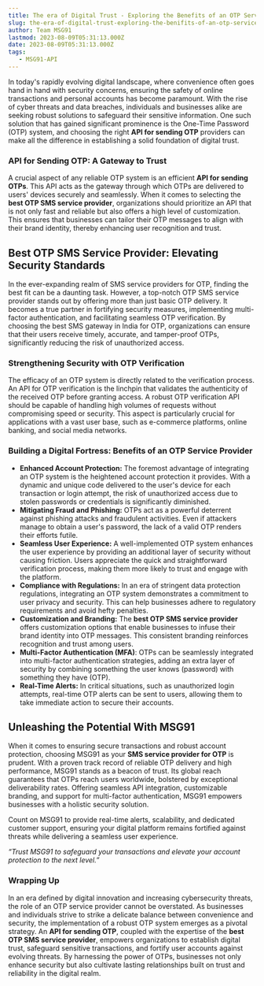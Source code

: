 ```yaml
---
title: The era of Digital Trust - Exploring the Benefits of an OTP Service Provider for Secure Transaction and Account Protection
slug: the-era-of-digital-trust-exploring-the-benifits-of-an-otp-service-provider-for-secure-transaction-and-account-protection
author: Team MSG91
lastmod: 2023-08-09T05:31:13.000Z
date: 2023-08-09T05:31:13.000Z
tags: 
   - MSG91-API
---
```


In today's rapidly evolving digital landscape, where convenience often goes hand in hand with security concerns, ensuring the safety of online transactions and personal accounts has become paramount. With the rise of cyber threats and data breaches, individuals and businesses alike are seeking robust solutions to safeguard their sensitive information. One such solution that has gained significant prominence is the One-Time Password (OTP) system, and choosing the right **API for sending OTP** providers can make all the difference in establishing a solid foundation of digital trust.

### API for Sending OTP: A Gateway to Trust

A crucial aspect of any reliable OTP system is an efficient **API for sending OTPs**. This API acts as the gateway through which OTPs are delivered to users' devices securely and seamlessly. When it comes to selecting the **best OTP SMS service provider**, organizations should prioritize an API that is not only fast and reliable but also offers a high level of customization. This ensures that businesses can tailor their OTP messages to align with their brand identity, thereby enhancing user recognition and trust.

**Best OTP SMS Service Provider: Elevating Security Standards**
---------------------------------------------------------------

In the ever-expanding realm of SMS service providers for OTP, finding the best fit can be a daunting task. However, a top-notch OTP SMS service provider stands out by offering more than just basic OTP delivery. It becomes a true partner in fortifying security measures, implementing multi-factor authentication, and facilitating seamless OTP verification. By choosing the best SMS gateway in India for OTP, organizations can ensure that their users receive timely, accurate, and tamper-proof OTPs, significantly reducing the risk of unauthorized access.

### Strengthening Security with OTP Verification

The efficacy of an OTP system is directly related to the verification process. An API for OTP verification is the linchpin that validates the authenticity of the received OTP before granting access. A robust OTP verification API should be capable of handling high volumes of requests without compromising speed or security. This aspect is particularly crucial for applications with a vast user base, such as e-commerce platforms, online banking, and social media networks.

### Building a Digital Fortress: Benefits of an OTP Service Provider

* **Enhanced Account Protection:** The foremost advantage of integrating an OTP system is the heightened account protection it provides. With a dynamic and unique code delivered to the user's device for each transaction or login attempt, the risk of unauthorized access due to stolen passwords or credentials is significantly diminished.
* **Mitigating Fraud and Phishing:** OTPs act as a powerful deterrent against phishing attacks and fraudulent activities. Even if attackers manage to obtain a user's password, the lack of a valid OTP renders their efforts futile.
* **Seamless User Experience:** A well-implemented OTP system enhances the user experience by providing an additional layer of security without causing friction. Users appreciate the quick and straightforward verification process, making them more likely to trust and engage with the platform.
* **Compliance with Regulations:** In an era of stringent data protection regulations, integrating an OTP system demonstrates a commitment to user privacy and security. This can help businesses adhere to regulatory requirements and avoid hefty penalties.
* **Customization and Branding:** The **best OTP SMS service provider** offers customization options that enable businesses to infuse their brand identity into OTP messages. This consistent branding reinforces recognition and trust among users.
* **Multi-Factor Authentication (MFA)**: OTPs can be seamlessly integrated into multi-factor authentication strategies, adding an extra layer of security by combining something the user knows (password) with something they have (OTP).
* **Real-Time Alerts:** In critical situations, such as unauthorized login attempts, real-time OTP alerts can be sent to users, allowing them to take immediate action to secure their accounts.

**Unleashing the Potential With MSG91**
---------------------------------------

When it comes to ensuring secure transactions and robust account protection, choosing MSG91 as your **SMS service provider for OTP** is prudent. With a proven track record of reliable OTP delivery and high performance, MSG91 stands as a beacon of trust. Its global reach guarantees that OTPs reach users worldwide, bolstered by exceptional deliverability rates. Offering seamless API integration, customizable branding, and support for multi-factor authentication, MSG91 empowers businesses with a holistic security solution.   
  
Count on MSG91 to provide real-time alerts, scalability, and dedicated customer support, ensuring your digital platform remains fortified against threats while delivering a seamless user experience.

*“Trust MSG91 to safeguard your transactions and elevate your account protection to the next level.”*

### Wrapping Up

In an era defined by digital innovation and increasing cybersecurity threats, the role of an OTP service provider cannot be overstated. As businesses and individuals strive to strike a delicate balance between convenience and security, the implementation of a robust OTP system emerges as a pivotal strategy. An **API for sending OTP**, coupled with the expertise of the **best OTP SMS service provider**, empowers organizations to establish digital trust, safeguard sensitive transactions, and fortify user accounts against evolving threats. By harnessing the power of OTPs, businesses not only enhance security but also cultivate lasting relationships built on trust and reliability in the digital realm.

  


  


